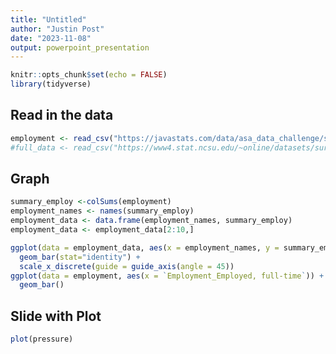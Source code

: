```yaml
---
title: "Untitled"
author: "Justin Post"
date: "2023-11-08"
output: powerpoint_presentation
---
```


```r
knitr::opts_chunk$set(echo = FALSE)
library(tidyverse)
```

## Read in the data

```r
employment <- read_csv("https://javastats.com/data/asa_data_challenge/survey_results_expand_on_column_Employment.csv")
#full_data <- read_csv("https://www4.stat.ncsu.edu/~online/datasets/survey_results_public.csv")
```

## Graph

```r
summary_employ <-colSums(employment)
employment_names <- names(summary_employ)
employment_data <- data.frame(employment_names, summary_employ)
employment_data <- employment_data[2:10,]

ggplot(data = employment_data, aes(x = employment_names, y = summary_employ )) +
  geom_bar(stat="identity") + 
  scale_x_discrete(guide = guide_axis(angle = 45))
ggplot(data = employment, aes(x = `Employment_Employed, full-time`)) +
  geom_bar()
```

## Slide with Plot

```r
plot(pressure)
```

